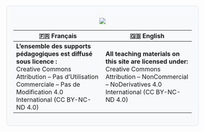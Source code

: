 ::: {.card style="max-width: 750px; margin: auto; text-align: center; padding: 1.2em; background-color: #f8f9fa; border: 1px solid #dee2e6; border-radius: 0.5rem;"}
[![](https://licensebuttons.net/l/by-nc-nd/4.0/88x31.png)](http://creativecommons.org/licenses/by-nc-nd/4.0/)

| 🇫🇷 Français | 🇬🇧 English |
|------------------------------------|------------------------------------|
| **L’ensemble des supports pédagogiques est diffusé sous licence :**<br>Creative Commons Attribution – Pas d’Utilisation Commerciale – Pas de Modification 4.0 International (CC BY-NC-ND 4.0) | **All teaching materials on this site are licensed under:**<br>Creative Commons Attribution – NonCommercial – NoDerivatives 4.0 International (CC BY-NC-ND 4.0) |
:::
